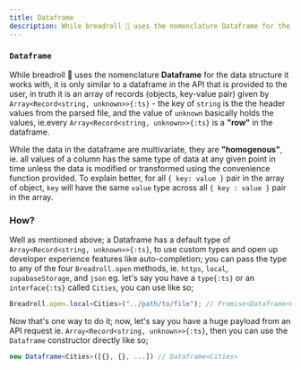 ```yaml
---
title: Dataframe
description: While breadroll 🥟 uses the nomenclature Dataframe for the data structure it works with, it is only similar to a dataframe in the API that is provided to the user
---
```


### `Dataframe`

While breadroll 🥟 uses the nomenclature **Dataframe** for the data structure it works with, it is only similar to a dataframe in the API that is provided to the user, in truth it is an array of records (objects, key-value pair) given by `Array<Record<string, unknown>>{:ts}` - the key of `string` is the the header values from the parsed file, and the value of `unknown` basically holds the values, ie.every `Array<Record<string, unknown>>{:ts}` is a **"row"** in the dataframe.

While the data in the dataframe are multivariate, they are **"homogenous"**, ie. all values of a column has the same type of data at any given point in time unless the data is modified or transformed using the convenience function provided. To explain better, for all `{ key: value }` pair in the array of object, `key` will have the same `value` type across all `{ key : value }` pair in the array.

### How?

Well as mentioned above; a Dataframe has a default type of `Array<Record<string, unknown>>{:ts}`, to use custom types and open up developer experience features like auto-completion; you can pass the type to any of the four `Breadroll.open` methods, ie. `https`, `local`, `supabaseStorage`, and `json` eg. let's say you have a `type{:ts}` or an `interface{:ts}` called `Cities`, you can use like so;

```typescript filename="example.ts"
Breadroll.open.local<Cities>("../path/to/file"); // Promise<Dataframe<Cities>>
```

Now that's one way to do it; now, let's say you have a huge payload from an API request ie. `Array<Record<string, unknown>>{:ts}`, then you can use the `Dataframe` constructor directly like so;

```typescript filename="example.ts"
new Dataframe<Cities>([{}, {}, ...]) // Dataframe<Cities>
```
